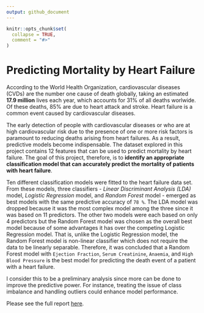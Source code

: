 ```yaml
---
output: github_document
---
```


<!-- README.md is generated from README.Rmd. Please edit that file -->

```r
knitr::opts_chunk$set(
  collapse = TRUE,
  comment = "#>"
)
```

# Predicting Mortality by Heart Failure

According to the World Health Organization, cardiovascular diseases (CVDs) are the number one cause of death globally, taking an estimated **17.9 million** lives each year, which accounts for 31% of all deaths worlwide. Of these deaths, 85% are due to heart attack and stroke. Heart failure is a common event caused by cardiovascular diseases. 

The early detection of people with cardiovascular diseases or who are at high cardiovascular risk due to the presence of one or more risk factors is paramount to reducing deaths arising from heart failures. As a result, predictive models become indispensable. The dataset explored in this project contains 12 features that can be used to predict mortality by heart failure. The goal of this project, therefore, is to **identify an appropriate classification model that can accurately predict the mortality of patients with heart failure**. 

<!-- Various classification models, as can be found in the Predictive Model section of this report, will be explored with the hope of coming up with a model that has high prediction accuracy.  -->

Ten different classification models were fitted to the heart failure data set. From these models, three classifiers - *Linear Discriminant Analysis (LDA)* model, *Logistic Regression* model, and *Random Forest* model - emerged as best models with the same predictive accuracy of `78 %`. The LDA model was dropped because it was the most complex model among the three since it was based on 11 predictors. The other two models were each based on only 4 predictors but the Random Forest model was chosen as the overall best model because of some advantages it has over the competing Logistic Regression model. That is, unlike the Logistic Regression model, the Random Forest model is non-linear classifier which does not require the data to be linearly separable. Therefore, it was concluded that  a Random Forest model with `Ejection Fraction`, `Serum Creatinine`, `Anaemia`, and `High Blood Pressure` is the best model for predicting the death event of a patient with a heart failure.

I consider this to be a preliminary analysis since  more can be done to improve the predictive power. For instance, treating the issue of class imbalance and handling outliers could enhance model performance.

Please see the full report [here](https://github.com/williamagyapong/heart-failure/blob/master/final_project.pdf).

<!-- badges: start -->
<!-- badges: end -->
